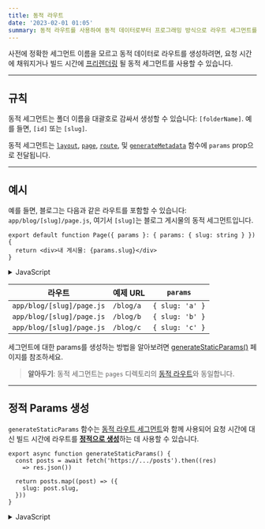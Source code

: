 ```yaml
---
title: 동적 라우트
date: '2023-02-01 01:05'
summary: 동적 라우트를 사용하여 동적 데이터로부터 프로그래밍 방식으로 라우트 세그먼트를 생성할 수 있습니다.
---
```

<TOCInline toc={props.toc} asDisclosure />


사전에 정확한 세그먼트 이름을 모르고 동적 데이터로 라우트를 생성하려면, 요청 시간에 채워지거나 빌드 시간에 [프리렌더링](#정적-params-생성) 될 동적 세그먼트를 사용할 수 있습니다.

---

## 규칙

동적 세그먼트는 폴더 이름을 대괄호로 감싸서 생성할 수 있습니다: `[folderName]`. 예를 들면, `[id]` 또는 `[slug]`.

동적 세그먼트는 [`layout`](https://nextjs.org/docs/app/api-reference/file-conventions/layout), [`page`](https://nextjs.org/docs/app/api-reference/file-conventions/page), [`route`](/docs/nextjs/routing/route-handlers), 및 [`generateMetadata`](https://nextjs.org/docs/app/api-reference/functions/generate-metadata#generatemetadata-function) 함수에 `params` prop으로 전달됩니다.

---

## 예시

예를 들면, 블로그는 다음과 같은 라우트를 포함할 수 있습니다: `app/blog/[slug]/page.js`, 여기서 `[slug]`는 블로그 게시물의 동적 세그먼트입니다.

```tsx:"app/blog/[slug]/page.tsx" switcher
export default function Page({ params }: { params: { slug: string } }) {
  return <div>내 게시물: {params.slug}</div>
}
```
<details>
    <summary>JavaScript</summary>
```jsx:"app/blog/[slug]/page.js" switcher
export default function Page({ params }) {
  return <div>내 게시물: {params.slug}</div>
}
```
</details>

| 라우트                     | 예제 URL | `params`        |
| ------------------------- | -------- | --------------- |
| `app/blog/[slug]/page.js` | `/blog/a`| `{ slug: 'a' }` |
| `app/blog/[slug]/page.js` | `/blog/b`| `{ slug: 'b' }` |
| `app/blog/[slug]/page.js` | `/blog/c`| `{ slug: 'c' }` |

세그먼트에 대한 params를 생성하는 방법을 알아보려면 [generateStaticParams()](#정적-params-생성) 페이지를 참조하세요.

> **알아두기**: 동적 세그먼트는 `pages` 디렉토리의 [동적 라우트](/docs/nextjs/routing/dynamic-routes)와 동일합니다.

---

## 정적 Params 생성

`generateStaticParams` 함수는 [동적 라우트 세그먼트](/docs/nextjs/routing/dynamic-routes)와 함께 사용되어 요청 시간에 대신 빌드 시간에 라우트를 [**정적으로 생성**](/docs/nextjs/rendering/server-components#정적-렌더링-기본-설정)하는 데 사용할 수 있습니다.

```tsx:"app/blog/[slug]/page.tsx" switcher
export async function generateStaticParams() {
  const posts = await fetch('https://.../posts').then((res) 
    => res.json())

  return posts.map((post) => ({
    slug: post.slug,
  }))
}
```
<details>
    <summary>JavaScript</summary>
```jsx:"app/blog/[slug]/page.js" switcher
export async function generateStaticParams() {
  const posts = await fetch('https://.../posts').then((res) 
    => res.json())

  return posts.map((post) => ({
    slug: post.slug,
  }))
}
```
</details>

`generateStaticParams()` 함수의 주요 이점은 데이터를 스마트하게 검색하는 것입니다. `generateStaticParams` 함수 내에서 `fetch` 요청을 사용하여 컨텐츠가 가져와지면 요청은 [자동으로 메모이제이션됩니다](/docs/nextjs/caching/request-memoization). 이는 여러 `generateStaticParams`, 레이아웃, 페이지에서 동일한 인수로 `fetch` 요청이 한 번만 이루어짐을 의미하며, 빌드 시간을 줄입니다.

`pages` 디렉토리에서 마이그레이션하는 경우 [마이그레이션 가이드](/docs/nextjs/upgrading/app-router-migration#동적-경로-getstaticpaths)를 사용하세요.

더 많은 정보와 고급 사용 사례를 위해 [`generateStaticParams` 서버 함수 문서](https://nextjs.org/docs/app/api-reference/functions/generate-static-params)를 참조하세요.

<details className="bg-gray-100 p-2 rounded-md">
  <summary>자세히 알아보기: **`generateStaticParams()`함수를 사용하는 주요 이유**</summary>

Next.js에서 `generateStaticParams`와 같은 함수를 사용하는 주요 이유는 정적 사이트 생성(Static Site Generation, SSG)의 장점을 활용하기 위해서입니다. 

`generateStaticParams`를 사용하면 동적 라우트 세그먼트를 가진 페이지들에 대해 각각의 가능한 경로를 빌드 시간에 생성하여, 이러한 경로들에 대한 HTML이 빌드 시간에 미리 생성될 수 있습니다. 이렇게 함으로써 다음과 같은 장점들이 있습니다:

1. **성능 향상**: 빌드 시간에 페이지를 미리 생성하므로, 사용자가 페이지를 요청할 때 즉시 준비된 HTML을 제공할 수 있습니다. 이는 TTFB(Time To First Byte)를 크게 줄여주고 웹사이트의 반응성을 향상시킵니다.

2. **서버 부하 감소**: 각 페이지 요청에 대해 서버에서 새로운 페이지를 생성할 필요가 없으므로 서버 부하가 줄어듭니다.

3. **데이터 메모이제이션**: 제시된 문서에서 언급한 것처럼, `generateStaticParams` 내에서 수행되는 데이터 요청은 자동으로 메모이제이션됩니다. 이는 동일한 데이터 요청이 여러 번 발생하지 않도록 하여 빌드 시간을 단축시킵니다.

또한, 정적으로 생성된 페이지는 CDN(Content Delivery Network)와 같은 캐시 기반의 인프라에서 활용하기 매우 적합하므로, 전 세계의 사용자에게 빠르게 콘텐츠를 제공할 수 있습니다.

요약하면, `generateStaticParams`와 같은 메서드를 사용하면 Next.js의 SSG 기능을 최대한 활용하여 웹사이트의 성능을 향상시키고 서버 부하를 줄일 수 있습니다.

</details>

---

## Catch-all 세그먼트

동적 세그먼트는 이후의 세그먼트를 <StyleWarning>[Catch-all 대괄호]</StyleWarning> 안에 생략표를 추가함으로써 확장될 수 있습니다: `[...folderName]`.

예를 들면, `app/shop/[...slug]/page.js`는 `/shop/clothes`와 일치하지만 `/shop/clothes/tops`, `/shop/clothes/tops/t-shirts` 등도 일치합니다.

| 라우트                        | 예제 URL                      | `params`                              |
| ---------------------------- | ----------------------------- | ------------------------------------- |
| `app/shop/[...slug]/page.js` | `/shop/clothes`               | `{ slug: ['clothes'] }`               |
| `app/shop/[...slug]/page.js` | `/shop/clothes/tops`          | `{ slug: ['clothes', 'tops'] }`      |
| `app/shop/[...slug]/page.js` | `/shop/clothes/tops/t-shirts`| `{ slug: ['clothes', 'tops', 't-shirts'] }` |

> **알아두기**: Catch-all 세그먼트는 항상 라우트의 마지막 세그먼트로 있어야 합니다. 그렇지 않으면 오류가 발생합니다.

---

## Optional Catch-all 세그먼트

Catch-all 세그먼트는 매개변수를 <StyleWarning>[[이중 대괄호]]</StyleWarning>로 포함하여 **선택적**으로 만들 수 있습니다: `[[...folderName]]`.

예를 들어, `app/shop/[[...slug]]/page.js`는 `/shop/clothes`, `/shop/clothes/tops`, `/shop/clothes/tops/t-shirts` 외에 **또한** `/shop`과도 일치합니다.

**Catch-all**와 **Optional Catch-all** 세그먼트의 차이점은 <StyleUnderline>Optional Catch-all은 매개변수 없는 라우트도 일치</StyleUnderline>한다는 것입니다(위 예에서 `/shop`).

<details className="bg-gray-100 p-2 rounded-md">
  <summary>자세히 알아보기: **매개변수 없는 라우트**</summary>

"매개변수 없는 라우트"란 URL 경로에서 특정 세그먼트나 매개변수가 포함되지 않은 기본 라우트를 의미합니다.

예를 들어, Optional Catch-all 세그먼트 `[[...slug]]`를 사용하는 경우:

- `/shop/clothes`
- `/shop/clothes/tops`
- `/shop/clothes/tops/t-shirts`

와 같은 경로들이 있을 때, 이러한 경로들은 `slug` 매개변수에 여러 값을 가질 수 있습니다. (`clothes`, `clothes/tops`, `clothes/tops/t-shirts` 등)

그러나 "매개변수 없는 라우트"인 `/shop`은 `slug` 매개변수가 전혀 없는 경로를 의미합니다. Optional Catch-all 세그먼트를 사용하면, 이러한 매개변수가 없는 기본 경로도 해당 라우트와 일치하게 됩니다.

즉, "매개변수 없는 라우트"는 경로의 특정 세그먼트에 아무런 값도 들어있지 않은, 가장 기본적인 형태의 라우트를 말합니다.
</details>

| 라우트                            | 예시 URL      | `params`                    |
| --------------------------------- | ------------- | --------------------------- |
| `app/shop/[[...slug]]/page.js`    | `/shop`       | `{}`                        |
| `app/shop/[[...slug]]/page.js`    | `/shop/a`     | `{ slug: ['a'] }`           |
| `app/shop/[[...slug]]/page.js`    | `/shop/a/b`   | `{ slug: ['a', 'b'] }`      |
| `app/shop/[[...slug]]/page.js`    | `/shop/a/b/c` | `{ slug: ['a', 'b', 'c'] }` |

---

## TypeScript

TypeScript를 사용할 때, 구성된 라우트 세그먼트에 따라 `params`에 대한 타입을 추가할 수 있습니다.

```tsx:"app/blog/[slug]/page.tsx" switcher
export default function Page({ params }: { params: { slug: string } }) {
  return <h1>My Page</h1>
}
```
<details>
    <summary>JavaScript</summary>
```jsx:"app/blog/[slug]/page.js" switcher
export default function Page({ params }) {
  return <h1>My Page</h1>
}
```
</details>

| 라우트                               | `params` 타입 정의                       |
| ----------------------------------- | ---------------------------------------- |
| `app/blog/[slug]/page.js`           | `{ slug: string }`                       |
| `app/shop/[...slug]/page.js`        | `{ slug: string[] }`                     |
| `app/[categoryId]/[itemId]/page.js` | `{ categoryId: string, itemId: string }` |

> **알아두기**: 이것은 앞으로 [TypeScript 플러그인](/docs/nextjs/configuring/typescript#typescript-플러그인)에 의해 자동으로 수행될 수 있습니다.